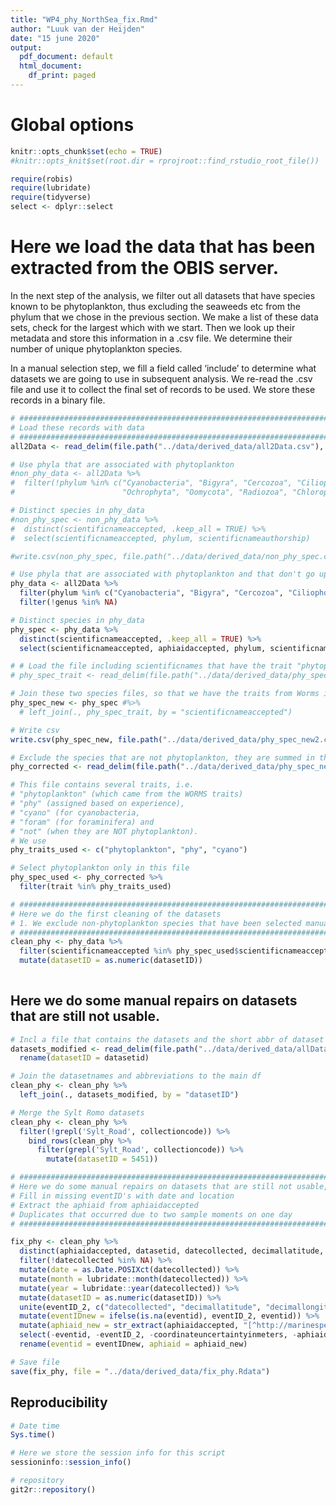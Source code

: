 ```yaml
---
title: "WP4_phy_NorthSea_fix.Rmd"
author: "Luuk van der Heijden"
date: "15 june 2020"
output:
  pdf_document: default
  html_document:
    df_print: paged
---
```


# Global options

```r

knitr::opts_chunk$set(echo = TRUE)
#knitr::opts_knit$set(root.dir = rprojroot::find_rstudio_root_file())

require(robis)
require(lubridate)
require(tidyverse)
select <- dplyr::select
```

# Here we load the data that has been extracted from the OBIS server. 

In the next step of the analysis, we filter out all datasets that have species known to be phytoplankton, thus excluding the seaweeds etc from the phylum that we chose in the previous section. We make a list of these data sets, check for the largest which with we start. Then we look up their metadata and store this information in a .csv file. We determine their number of unique phytoplankton species.

In a manual selection step, we fill a field called 'include' to determine what datasets we are going to use in subsequent analysis. We re-read the .csv file and use it to collect the final set of records to be used. We store these records in a binary file.


```r

# #############################################################################
# Load these records with data
# #############################################################################
all2Data <- read_delim(file.path("../data/derived_data/all2Data.csv"), delim = ";")

# Use phyla that are associated with phytoplankton
#non_phy_data <- all2Data %>%
#  filter(!phylum %in% c("Cyanobacteria", "Bigyra", "Cercozoa", "Ciliophora", "Cryptophyta", "Foraminifera", "Haptophyta", "Heliozoa", "Myzozoa",
#                        "Ochrophyta", "Oomycota", "Radiozoa", "Chlorophyta", "Choanozoa", "Euglenozoa", NA))

# Distinct species in phy_data
#non_phy_spec <- non_phy_data %>%
#  distinct(scientificnameaccepted, .keep_all = TRUE) %>%
#  select(scientificnameaccepted, phylum, scientificnameauthorship)

#write.csv(non_phy_spec, file.path("../data/derived_data/non_phy_spec.csv"), row.names = FALSE)

# Use phyla that are associated with phytoplankton and that don't go up to genus / species level
phy_data <- all2Data %>%
  filter(phylum %in% c("Cyanobacteria", "Bigyra", "Cercozoa", "Ciliophora", "Cryptophyta", "Foraminifera", "Haptophyta", "Heliozoa", "Myzozoa", "Ochrophyta", "Oomycota", "Radiozoa", "Chlorophyta", "Choanozoa", "Euglenozoa", NA)) %>%
  filter(!genus %in% NA)  

# Distinct species in phy_data
phy_spec <- phy_data %>%
  distinct(scientificnameaccepted, .keep_all = TRUE) %>%
  select(scientificnameaccepted, aphiaidaccepted, phylum, scientificnameauthorship) 

# # Load the file including scientificnames that have the trait "phytoplankton" assigned
# phy_spec_trait <- read_delim(file.path("../data/derived_data/phy_spec_traits.csv"), delim = ";")

# Join these two species files, so that we have the traits from Worms in our species list
phy_spec_new <- phy_spec #%>%
  # left_join(., phy_spec_trait, by = "scientificnameaccepted")

# Write csv
write.csv(phy_spec_new, file.path("../data/derived_data/phy_spec_new2.csv"), row.names = FALSE)

# Exclude the species that are not phytoplankton, they are summed in this list. This is specific for the North Sea:
phy_corrected <- read_delim(file.path("../data/derived_data/phy_spec_new_corrected.csv"), delim = ";")

# This file contains several traits, i.e. 
# "phytoplankton" (which came from the WORMS traits)
# "phy" (assigned based on experience), 
# "cyano" (for cyanobacteria, 
# "foram" (for foraminifera) and 
# "not" (when they are NOT phytoplankton). 
# We use
phy_traits_used <- c("phytoplankton", "phy", "cyano")

# Select phytoplankton only in this file
phy_spec_used <- phy_corrected %>%
  filter(trait %in% phy_traits_used)

# #############################################################################
# Here we do the first cleaning of the datasets
# 1. We exclude non-phytoplankton species that have been selected manually for our dataset (see file uploaded above)
# #############################################################################
clean_phy <- phy_data %>% 
  filter(scientificnameaccepted %in% phy_spec_used$scientificnameaccepted) %>%   # Exclude non-phytoplankton
  mutate(datasetID = as.numeric(datasetID))
  
```

## Here we do some manual repairs on datasets that are still not usable. 

```r
# Incl a file that contains the datasets and the short abbr of dataset (created manually)
datasets_modified <- read_delim(file.path("../data/derived_data/allDatasets_modified_2020-06-24.csv"), delim = ";") %>%
  rename(datasetID = datasetid)

# Join the datasetnames and abbreviations to the main df
clean_phy <- clean_phy %>%
  left_join(., datasets_modified, by = "datasetID")

# Merge the Sylt Romo datasets
clean_phy <- clean_phy %>%
  filter(!grepl('Sylt_Road', collectioncode)) %>%                                                     # Here we merge and fix the Sylt-Romo datasets
    bind_rows(clean_phy %>%
      filter(grepl('Sylt_Road', collectioncode)) %>%   
        mutate(datasetID = 5451)) 

# #############################################################################
# Here we do some manual repairs on datasets that are still not usable, we fix:
# Fill in missing eventID's with date and location 
# Extract the aphiaid from aphiaidaccepted
# Duplicates that occurred due to two sample moments on one day
# #############################################################################

fix_phy <- clean_phy %>%
  distinct(aphiaidaccepted, datasetid, datecollected, decimallatitude, decimallongitude, .keep_all = TRUE) %>%       # Select distinct objects
  filter(!datecollected %in% NA) %>%                                                                                 # Remove obs. without date (9)
  mutate(date = as.Date.POSIXct(datecollected)) %>%                                                                  # Make sure all dates are in one format
  mutate(month = lubridate::month(datecollected)) %>%                                                                # Create column with months
  mutate(year = lubridate::year(datecollected)) %>%                                                                  # Create column with years
  mutate(datasetID = as.numeric(datasetID)) %>%                                                                      # Make numeric
  unite(eventID_2, c("datecollected", "decimallatitude", "decimallongitude"), sep = "-", remove = FALSE) %>%         # Make eventID were not present
  mutate(eventIDnew = ifelse(is.na(eventid), eventID_2, eventid)) %>%
  mutate(aphiaid_new = str_extract(aphiaidaccepted, "[^http://marinespecies.org/aphia.php?p=taxdetails&id=]+$")) %>% # Remove website from aphiaid
  select(-eventid, -eventID_2, -coordinateuncertaintyinmeters, -aphiaidaccepted, -aphiaid) %>%                       # Remove columns not necessary
  rename(eventid = eventIDnew, aphiaid = aphiaid_new)                                                             # Rename these columns created

# Save file
save(fix_phy, file = "../data/derived_data/fix_phy.Rdata")
```

## Reproducibility

```r
# Date time
Sys.time()

# Here we store the session info for this script
sessioninfo::session_info()

# repository
git2r::repository()
```

